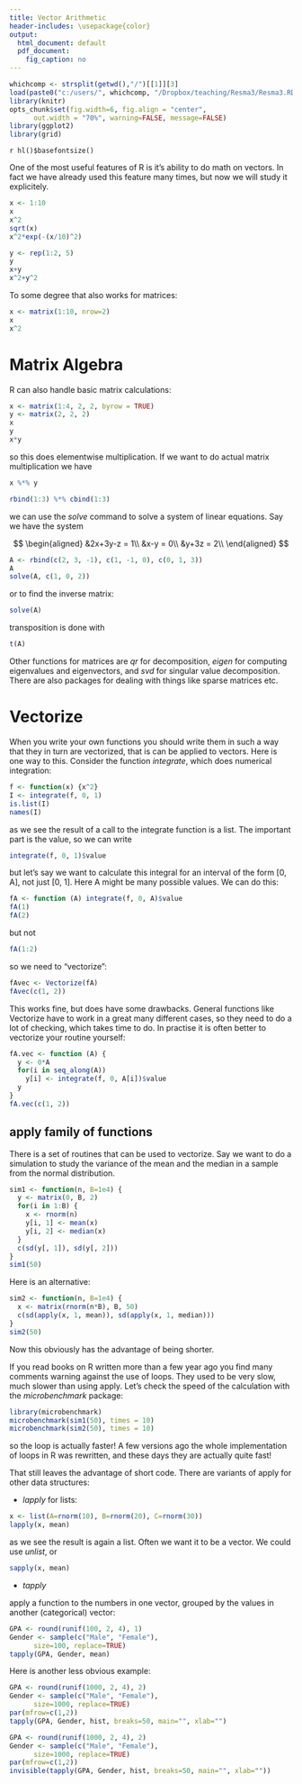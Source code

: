 ```yaml
---
title: Vector Arithmetic
header-includes: \usepackage{color}
output:
  html_document: default
  pdf_document:
    fig_caption: no
---
```


<style>
table, th, td { text-align:right; }
th, td {padding: 10px;}
</style>

```r
whichcomp <- strsplit(getwd(),"/")[[1]][3]
load(paste0("c:/users/", whichcomp, "/Dropbox/teaching/Resma3/Resma3.RData"))
library(knitr)
opts_chunk$set(fig.width=6, fig.align = "center", 
      out.width = "70%", warning=FALSE, message=FALSE)
library(ggplot2)
library(grid)
```
`r hl()$basefontsize()`


One of the most useful features of R is it's ability to do math on vectors. In fact we have already used this feature many times, but now we will study it explicitely. 

```r
x <- 1:10
x
x^2
sqrt(x)
x^2*exp(-(x/10)^2)
```

```r
y <- rep(1:2, 5)
y
x+y
x^2+y^2
```

To some degree that also works for matrices:

```r
x <- matrix(1:10, nrow=2)
x
x^2
```

# Matrix Algebra

R can also handle basic matrix calculations:

```r
x <- matrix(1:4, 2, 2, byrow = TRUE)
y <- matrix(2, 2, 2)
x
y
x*y
```

so this does elementwise multiplication. If we want to do actual matrix multiplication we have

```r
x %*% y
```


```r
rbind(1:3) %*% cbind(1:3)
```

we can use the *solve* command to solve a system of linear equations. Say we have the system

$$
\begin{aligned}
&2x+3y-z    = 1\\
&x-y    = 0\\
&y+3z    = 2\\
\end{aligned}
$$

```r
A <- rbind(c(2, 3, -1), c(1, -1, 0), c(0, 1, 3))
A
solve(A, c(1, 0, 2))
```

or to find the inverse matrix:

```r
solve(A)
```

transposition is done with

```r
t(A)
```

Other functions for matrices are *qr* for decomposition, *eigen* for computing eigenvalues and eigenvectors, and *svd* for singular value decomposition. There are also packages for dealing with things like sparse matrices etc.

# Vectorize

When you write your own functions you should write them in such a way that they in turn are vectorized, that is can be applied to vectors. Here is one way to this. Consider the function *integrate*, which does numerical integration:

```r
f <- function(x) {x^2}
I <- integrate(f, 0, 1)
is.list(I)
names(I)
```

as we see the result of a call to the integrate function is a list. The important part is the value, so we can write

```r
integrate(f, 0, 1)$value
```

but let's say we want to calculate this integral for an interval of the form [0, A], not just [0, 1]. Here A might be many possible values. We can do this:

```r
fA <- function (A) integrate(f, 0, A)$value
fA(1)
fA(2)
```

but not

```r
fA(1:2)
```

so we need to "vectorize":
 
```r
fAvec <- Vectorize(fA)
fAvec(c(1, 2))
```
 
This works fine, but does have some drawbacks. General functions like Vectorize have to work in a great many different cases, so they need to do a lot of checking, which takes time to do.  In practise it is often better to vectorize your routine yourself:


```r
fA.vec <- function (A) {
  y <- 0*A
  for(i in seq_along(A))
    y[i] <- integrate(f, 0, A[i])$value
  y
}  
fA.vec(c(1, 2))
```

## apply family of functions

There is a set of routines that can be used to vectorize. Say we want to do a simulation to study the variance of the mean and the median in a sample from the normal distribution.

```r
sim1 <- function(n, B=1e4) {
  y <- matrix(0, B, 2)
  for(i in 1:B) {
    x <- rnorm(n)
    y[i, 1] <- mean(x)
    y[i, 2] <- median(x)  
  }
  c(sd(y[, 1]), sd(y[, 2]))  
}
sim1(50)
```

Here is an alternative:

```r
sim2 <- function(n, B=1e4) {
  x <- matrix(rnorm(n*B), B, 50)
  c(sd(apply(x, 1, mean)), sd(apply(x, 1, median)))
}
sim2(50)
```

Now this obviously has the advantage of being shorter. 

If you read books on R written more than a few year ago you find many comments warning against the use of loops. They used to be very slow, much slower than using apply. Let's check the speed of the calculation with the *microbenchmark* package:

```r
library(microbenchmark)
microbenchmark(sim1(50), times = 10)
microbenchmark(sim2(50), times = 10)
```

so the loop is actually faster! A few versions ago the whole implementation of loops in R was rewritten, and these days they are actually quite fast!

That still leaves the advantage of short code. There are variants of apply for other data structures:

-  *lapply* for lists:

```r
x <- list(A=rnorm(10), B=rnorm(20), C=rnorm(30))
lapply(x, mean)
```

as we see the result is again a list. Often we want it to be a vector. We could use *unlist*, or

```r
sapply(x, mean)
```

-  *tapply* 

apply a function to the numbers in one vector, grouped by the values in another (categorical) vector:

```r
GPA <- round(runif(100, 2, 4), 1)
Gender <- sample(c("Male", "Female"), 
      size=100, replace=TRUE)
tapply(GPA, Gender, mean)
```

Here is another less obvious example:

```r
GPA <- round(runif(1000, 2, 4), 2)
Gender <- sample(c("Male", "Female"), 
      size=1000, replace=TRUE)
par(mfrow=c(1,2))
tapply(GPA, Gender, hist, breaks=50, main="", xlab="")
```

```r
GPA <- round(runif(1000, 2, 4), 2)
Gender <- sample(c("Male", "Female"), 
      size=1000, replace=TRUE)
par(mfrow=c(1,2))
invisible(tapply(GPA, Gender, hist, breaks=50, main="", xlab=""))
```

